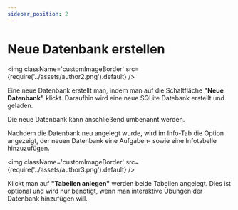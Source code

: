 ```yaml
---
sidebar_position: 2
---
```


# Neue Datenbank erstellen

<img className='customImageBorder'
  src={require('../assets/author2.png').default} 
/>

Eine neue Datenbank erstellt man, indem man auf die Schaltfläche **"Neue Datenbank"** klickt. Daraufhin wird eine neue SQLite Datebank erstellt und geladen.

Die neue Datenbank kann anschließend umbenannt werden.

Nachdem die Datenbank neu angelegt wurde, wird im Info-Tab die Option angezeigt, der neuen Datenbank eine Aufgaben- sowie eine Infotabelle hinzuzufügen. 

<img className='customImageBorder'
  src={require('../assets/author3.png').default} 
/>

Klickt man auf **"Tabellen anlegen"** werden beide Tabellen angelegt. Dies ist optional und wird nur benötigt, wenn man interaktive Übungen der Datenbank hinzufügen will.
